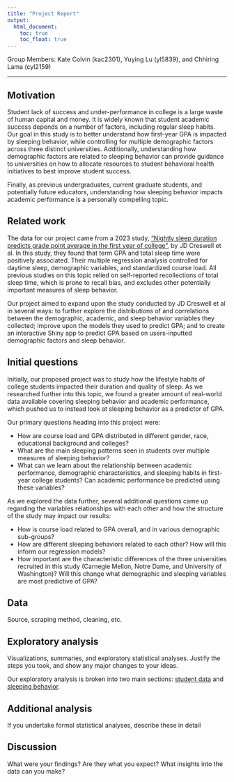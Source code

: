 ```yaml
---
title: "Project Report"
output: 
  html_document:
    toc: true
    toc_float: true
---
```


Group Members: Kate Colvin (kac2301), Yuying Lu (yl5839), and Chhiring Lama (cyl2159)

--- 

## Motivation

Student lack of success and under-performance in college is a large waste of human capital and money. It is widely known that student academic success depends on a number of factors, including regular sleep habits. Our goal in this study is to better understand how first-year GPA is impacted by sleeping behavior, while controlling for multiple demographic factors across three distinct universities. Additionally, understanding how demographic factors are related to sleeping behavior can provide guidance to universities on how to allocate resources to student behavioral health initiatives to best improve student success. 

Finally, as previous undergraduates, current graduate students, and potentially future educators, understanding how sleeping behavior impacts academic performance is a personally compelling topic. 

## Related work

The data for our project came from a 2023 study, ["Nightly sleep duration predicts grade point average in the first year of college" ](https://www.pnas.org/doi/10.1073/pnas.2209123120), by JD Creswell et al. In this study, they found that term GPA and total sleep time were positively associated. Their multiple regression analysis controlled for daytime sleep, demographic variables, and standardized course load. All previous studies on this topic relied on self-reported recollections of total sleep time, which is prone to recall bias, and excludes other potentially important measures of sleep behavior. 

Our project aimed to expand upon the study conducted by JD Creswell et al in several ways: to further explore the distributions of and correlations between the demographic, academic, and sleep behavior variables they collected; improve upon the models they used to predict GPA; and to create an interactive Shiny app to predict GPA based on users-inputted demographic factors and sleep behavior. 

## Initial questions

Initially, our proposed project was to study how the lifestyle habits of college students impacted their duration and quality of sleep. As we researched further into this topic, we found a greater amount of real-world data available covering sleeping behavior and academic performance, which pushed us to instead look at sleeping behavior as a predictor of GPA. 

Our primary questions heading into this project were: 

* How are course load and GPA distributed in different gender, race, educational background and colleges?
* What are the main sleeping patterns seen in students over multiple measures of sleeping behavior? 
* What can we learn about the relationship between academic performance, demographic characteristics, and sleeping habits in first-year college students? Can academic performance be predicted using these variables?

As we explored the data further, several additional questions came up regarding the variables relationships with each other and how the structure of the study may impact our results: 

* How is course load related to GPA overall, and in various demographic sub-groups?
* How are different sleeping behaviors related to each other? How will this inform our regression models? 
* How important are the characteristic differences of the three universities recruited in this study (Carnegie Mellon, Notre Dame, and University of Washington)? Will this change what demographic and sleeping variables are most predictive of GPA?

## Data
Source, scraping method, cleaning, etc.

## Exploratory analysis
Visualizations, summaries, and exploratory statistical analyses. Justify the steps you took, and show any major changes to your ideas.

Our exploratory analysis is broken into two main sections: [student data](students.html) and [sleeping behavior](sleep_metrics.html). 


## Additional analysis
If you undertake formal statistical analyses, describe these in detail

## Discussion 
What were your findings? Are they what you expect? What insights into the data can you make?

